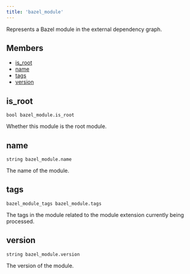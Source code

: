 ```yaml
---
title: 'bazel_module'
---
```



Represents a Bazel module in the external dependency graph.

## Members

* [is\_root](#is_root)
* [name](#name)
* [tags](#tags)
* [version](#version)

## is\_root

```
bool bazel_module.is_root
```

Whether this module is the root module.

## name

```
string bazel_module.name
```

The name of the module.

## tags

```
bazel_module_tags bazel_module.tags
```

The tags in the module related to the module extension currently being processed.

## version

```
string bazel_module.version
```

The version of the module.
